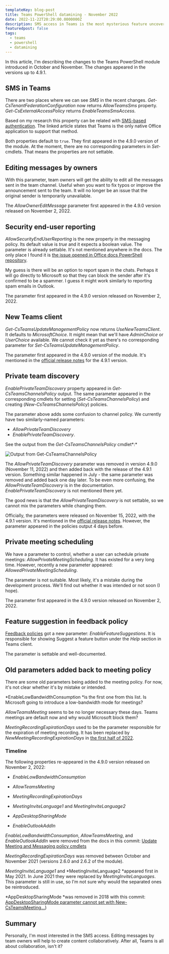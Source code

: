 ```yaml
---
templateKey: blog-post
title: Teams PowerShell datamining - November 2022
date: 2022-11-22T20:29:00.0000000Z
description: SMS access in Teams is the most mysterious feature uncovered in this edition. Also, did you know that owners will be able to edit messages in Teams?
featuredpost: false
tags:
  - teams
  - powershell
  - datamining
---
```


In this article, I'm describing the changes to the Teams PowerShell module introduced in October and November. The changes appeared in the versions up to 4.9.1.

## SMS in Teams

There are two places where we can see *SMS* in the recent changes. *Get-CsTenantFederationConfiguration* now returns *AllowTeamsSms* property. *Get-CsExternalAccessPolicy* returns *EnableTeamsSmsAccess*.

Based on my research this property can be related with [SMS-based authentication](https://learn.microsoft.com/en-us/azure/active-directory/authentication/howto-authentication-sms-signin). The linked article states that Teams is the only native Office application to support that method.

Both properties default to `true`. They first appeared in the 4.9.0 version of the module. At the moment, there are no corresponding parameters in *Set-* cmdlets. That means the properties are not settable.

## Editing messages by owners

With this parameter, team owners will get the ability to edit all the messages sent in the team channel. Useful when you want to fix typos or improve the announcement sent to the team. It will no longer be an issue that the original sender is temporarily unavailable.

The *AllowOwnerEditMessage* parameter first appeared in the 4.9.0 version released on November 2, 2022.

## Security end-user reporting

*AllowSecurityEndUserReporting* is the new property in the messaging policy. Its default value is *true* and it expects a boolean value. The parameter is already settable. It's not mentioned anywhere in the docs. The only place I found it is [the issue opened in Office docs PowerShell repository](https://github.com/MicrosoftDocs/office-docs-powershell/issues/10141).

My guess is there will be an option to report spam in the chats. Perhaps it will go directly to Microsoft so that they can block the sender after it's confirmed to be a spammer. I guess it might work similarly to reporting spam emails in Outlook.

The parameter first appeared in the 4.9.0 version released on November 2, 2022.

## New Teams client

*Get-CsTeamsUpdateManagementPolicy* now returns *UseNewTeamsClient*. It defaults to *MicrosoftChoice*. It might mean that we'll have *AdminChoice* or *UserChoice* available. We cannot check it yet as there's no corresponding parameter for *Set-CsTeamsUpdateManagementPolicy*.

The parameter first appeared in the 4.9.0 version of the module. It's mentioned in the [official release notes](https://learn.microsoft.com/en-us/microsoftteams/teams-powershell-release-notes) for the 4.9.1 version. 

## Private team discovery

*EnablePrivateTeamDiscovery* property appeared in *Get-CsTeamsChannelsPolicy* output. The same parameter appeared in the corresponding cmdlets for setting (*Set-CsTeamsChannelsPolicy*) and creating (*New-CsTeamsChannelsPolicy*) policies.

The parameter above adds some confusion to channel policy. We currently have two similarly-named parameters:
* *AllowPrivateTeamDiscovery*
* *EnablePrivateTeamDiscovery*.

See the output from the *Get-CsTeamsChannelsPolicy* cmdlet*:*

![Output from Get-CsTeamsChannelsPolicy](../../img/teams-powershell-datamining-nov-2022/Untitled.png)

The *AllowPrivateTeamDiscovery* parameter was removed in version 4.9.0 (November 11, 2022) and then added back with the release of the 4.9.1 version. Something similar happened in July - the same parameter was removed and added back one day later. To be even more confusing, the *AllowPrivateTeamDiscovery* is in the documentation. *EnablePrivateTeamDiscovery* is not mentioned there yet.

The good news is that the *AllowPrivateTeamDiscovery* is not settable, so we cannot mix the parameters while changing them.

Officially, the parameters were released on November 15, 2022, with the 4.9.1 version. It's mentioned in the [official release notes](https://learn.microsoft.com/en-us/microsoftteams/teams-powershell-release-notes). However, the parameter appeared in the policies output 4 days before.

## Private meeting scheduling

We have a parameter to control, whether a user can schedule private meetings: *AllowPrivateMeetingScheduling*. It has existed for a very long time. However, recently a new parameter appeared: *AllowedPrivateMeetingScheduling*.

The parameter is not suitable. Most likely, it's a mistake during the development process. We'll find out whether it was intended or not soon (I hope).

The parameter first appeared in the 4.9.0 version released on November 2, 2022.

## Feature suggestion in feedback policy

[Feedback policies](https://learn.microsoft.com/en-us/microsoftteams/manage-feedback-policies-in-teams) got a new parameter: *EnableFeatureSuggestions*. It is responsible for showing Suggest a feature button under the *Help* section in Teams client.

The parameter is settable and well-documented.

## Old parameters added back to meeting policy

There are some old parameters being added to the meeting policy. For now, it's not clear whether it's by mistake or intended.

*EnableLowBandwidthConsumption *is the first one from this list. Is Microsoft going to introduce a low-bandwidth mode for meetings?

*AllowTeamsMeeting* seems to be no longer necessary these days. Teams meetings are default now and why would Microsoft block them?

*MeetingRecordingExpirationDays* used to be the parameter responsible for the expiration of meeting recording. It has been replaced by *NewMeetingRecordingExpirationDays* in [the first half of 2022](https://petri.com/m365-changelog-updated-teams-meeting-recordings-auto-expiration-in-onedrive-and-sharepoint/).

### Timeline

The following properties re-appeared in the 4.9.0 version released on November 2, 2022:

* *EnableLowBandwidthConsumption*
* *AllowTeamsMeeting*

* *MeetingRecordingExpirationDays*
* *MeetingInviteLanguage1* and *MeetingInviteLanguage2*

* *AppDesktopSharingMode*
* *EnableOutlookAddIn*

*EnableLowBandwidthConsumption*, *AllowTeamsMeeting*, and *EnableOutlookAddIn* were removed from the docs in this commit: [Update Meeting and Messaging policy cmdlets](https://github.com/MicrosoftDocs/office-docs-powershell/commit/465ec0843e01f61da951272aa014857ede1b8945#diff-46482f2e1cfbef702f8d1c66bc54656966aa7bc8eedd0b58bec32b490b53eaed)

*MeetingRecordingExpirationDays* was removed between October and November 2021 (versions 2.6.0 and 2.6.2 of the module).

*MeetingInviteLanguage1* and *MeetingInviteLanguage2 *appeared first in May 2021. In June 2021 they were replaced by *MeetingInviteLanguages*. This parameter is still in use, so I'm not sure why would the separated ones be reintroduced.

*AppDesktopSharingMode *was removed in 2018 with this commit: [AppDesktopSharingMode parameter cannot set with New-CsTeamsMeeting…](https://github.com/MicrosoftDocs/office-docs-powershell/commit/072112266c77370ae85eb8329985327463d88008))

## Summary

Personally, I'm most interested in the SMS access. Editing messages by team owners will help to create content collaboratively. After all, Teams is all about collaboration, isn't it?
